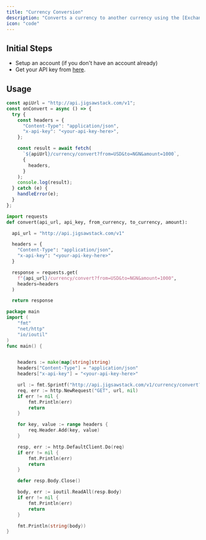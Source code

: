 ```yaml
---
title: "Currency Conversion"
description: "Converts a currency to another currency using the [Exchange Rates API](https://docs.jigsawstack.com/api-reference/currency/convert)."
icon: "code"
---
```


## Initial Steps

- Setup an account (if you don't have an account already)
- Get your API key from [here](https://dash.jigsawstack.com/).

## Usage

<CodeGroup>

```javascript convert.js
const apiUrl = "http://api.jigsawstack.com/v1";
const onConvert = async () => {
  try {
    const headers = {
      "Content-Type": "application/json",
      "x-api-key": "<your-api-key-here>",
    };

    const result = await fetch(
      `${apiUrl}/currency/convert?from=USD&to=NGN&amount=1000`,
      {
        headers,
      }
    );
    console.log(result);
  } catch (e) {
    handleError(e);
  }
};
```

```python convert.py
import requests
def convert(api_url, api_key, from_currency, to_currency, amount):

  api_url = "http://api.jigsawstack.com/v1"

  headers = {
    "Content-Type": "application/json",
    "x-api-key": "<your-api-key-here>"
  }

  response = requests.get(
    f"{api_url}/currency/convert?from=USD&to=NGN&amount=1000",
    headers=headers
  )

  return response

```

```go convert.go
package main
import (
    "fmt"
    "net/http"
    "io/ioutil"
)
func main() {


    headers := make(map[string]string)
    headers["Content-Type"] = "application/json"
    headers["x-api-key"] = "<your-api-key-here>"

    url := fmt.Sprintf("http://api.jigsawstack.com/v1/currency/convert?from=USD&to=NGN&amount=100")
    req, err := http.NewRequest("GET", url, nil)
    if err != nil {
        fmt.Println(err)
        return
    }

    for key, value := range headers {
        req.Header.Add(key, value)
    }

    resp, err := http.DefaultClient.Do(req)
    if err != nil {
        fmt.Println(err)
        return
    }

    defer resp.Body.Close()

    body, err := ioutil.ReadAll(resp.Body)
    if err != nil {
        fmt.Println(err)
        return
    }

    fmt.Println(string(body))
}

```

</CodeGroup>
